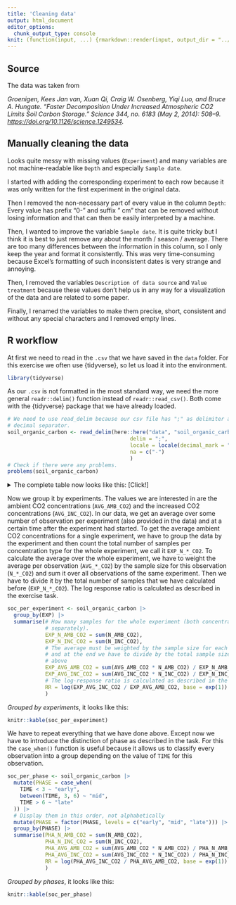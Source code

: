 ```yaml
---
title: 'Cleaning data'
output: html_document
editor_options: 
  chunk_output_type: console
knit: (function(input, ...) {rmarkdown::render(input, output_dir = "../html")})
---
```

## Source
The data was taken from 

*Groenigen, Kees Jan van, Xuan Qi, Craig W. Osenberg, Yiqi Luo, and Bruce A. Hungate. "Faster Decomposition Under Increased Atmospheric CO2 Limits Soil Carbon Storage." Science 344, no. 6183 (May 2, 2014): 508--9. <https://doi.org/10.1126/science.1249534>.*


## Manually cleaning the data
Looks quite messy with missing values (`Experiment`) and many variables are not machine-readable like `Depth` and especially `Sample date`.

I started with adding the corresponding experiment to each row because it was only written for the first experiment in the original data.

Then I removed the non-necessary part of every value in the column `Depth`: Every value has prefix "0-" and suffix " cm" that can be removed without losing information and that can then be easily interpreted by a machine.

Then, I wanted to improve the variable `Sample date`. It is quite tricky but I think it is best to just remove any about the month / season / average. There are too many differences between the information in this column, so I only keep the year and format it consistently. This was very time-consuming because Excel's formatting of such inconsistent dates is very strange and annoying.

Then, I removed the variables `Description of data source` and `Value treatment` because these values don't help us in any way for a visualization of the data and are related to some paper.

Finally, I renamed the variables to make them precise, short, consistent and without any special characters and I removed empty lines.

## R workflow
At first we need to read in the `.csv` that we have saved in the `data` folder.
For this exercise we often use {tidyverse}, so let us load it into the environment.
```r
library(tidyverse)
```

As our `.csv` is not formatted in the most standard way, we need the more general
`readr::delim()` function instead of `readr::read_csv()`. Both come with the
{tidyverse} package that we have already loaded.
```r
# We need to use read_delim because our csv file has ";" as delimiter and "." as
# decimal separator.
soil_organic_carbon <- read_delim(here::here("data", "soil_organic_carbon_measurements.csv"),
                                       delim = ";", 
                                       locale = locale(decimal_mark = "."),
                                       na = c("-")
                                       )
# Check if there were any problems.
problems(soil_organic_carbon)
```

<details>
<summary>The complete table now looks like this: [Click!]</summary>
```r
knitr::kable(soil_organic_carbon)
```
</details>

Now we group it by experiments. The values we are interested in are the ambient
CO2 concentrations (`AVG_AMB_CO2`) and the increased CO2 concentrations (`AVG_INC_CO2`).
In our data, we get an average over some number of observation per experiment (also
provided in the data) and at a certain time after the experiment had started.
To get the average ambient CO2 concentrations for a single experiment, we have to
group the data by the experiment and then count the total number of samples per
concentration type for the whole experiment, we call it `EXP_N_*_CO2`.
To calculate the average over the whole experiment, we have to weight the average
per observation (`AVG_*_CO2`) by the sample size for this observation (`N_*_CO2`)
and sum it over all observations of the same experiment. Then we have to divide it
by the total number of samples that we have calculated before (`EXP_N_*_CO2`).
The log response ratio is calculated as described in the exercise task.
```r
soc_per_experiment <- soil_organic_carbon |>
  group_by(EXP) |>
  summarise(# How many samples for the whole experiment (both concentrations
            # separately).
            EXP_N_AMB_CO2 = sum(N_AMB_CO2),
            EXP_N_INC_CO2 = sum(N_INC_CO2),
            # The average must be weighted by the sample size for each observation
            # and at the end we have to divide by the total sample size calculated
            # above
            EXP_AVG_AMB_CO2 = sum(AVG_AMB_CO2 * N_AMB_CO2) / EXP_N_AMB_CO2,
            EXP_AVG_INC_CO2 = sum(AVG_INC_CO2 * N_INC_CO2) / EXP_N_INC_CO2,
            # The log-response ratio is calculated as described in the exercise task
            RR = log(EXP_AVG_INC_CO2 / EXP_AVG_AMB_CO2, base = exp(1))
            )
```

*Grouped by experiments*, it looks like this:
```r
knitr::kable(soc_per_experiment)
```

We have to repeat everything that we have done above. Except now we have to introduce
the distinction of phase as described in the task. For this the `case_when()` function
is useful because it allows us to classify every observation into a group
depending on the value of `TIME` for this observation.
```r
soc_per_phase <- soil_organic_carbon |>
  mutate(PHASE = case_when(
    TIME < 3 ~ "early",
    between(TIME, 3, 6) ~ "mid",
    TIME > 6 ~ "late"
  )) |>
  # Display them in this order, not alphabetically
  mutate(PHASE = factor(PHASE, levels = c("early", "mid", "late"))) |>
  group_by(PHASE) |>
  summarise(PHA_N_AMB_CO2 = sum(N_AMB_CO2),
            PHA_N_INC_CO2 = sum(N_INC_CO2),
            PHA_AVG_AMB_CO2 = sum(AVG_AMB_CO2 * N_AMB_CO2) / PHA_N_AMB_CO2,
            PHA_AVG_INC_CO2 = sum(AVG_INC_CO2 * N_INC_CO2) / PHA_N_INC_CO2,
            RR = log(PHA_AVG_INC_CO2 / PHA_AVG_AMB_CO2, base = exp(1))
            )
```

*Grouped by phases*, it looks like this:
```r
knitr::kable(soc_per_phase)
```
